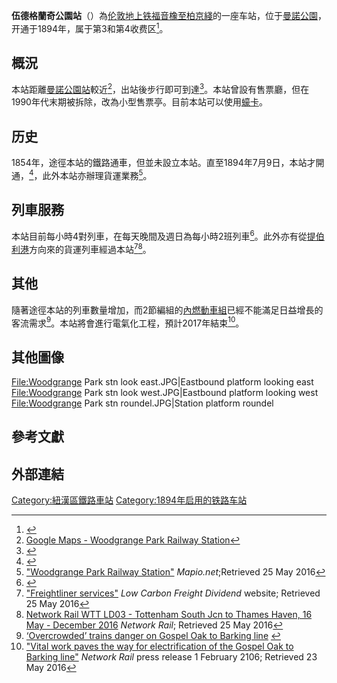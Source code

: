 {{Infobox London station
| name = Woodgrange Park
| symbol = overground
| manager = [[倫敦地上鐵|倫敦地上鐵]]
| owner = [[英国国营铁路公司|英国国营铁路公司]]
| locale = [[曼諾公園_(倫敦)|曼諾公園]]
| borough = [[紐漢區|紐漢區]]
| image_name = Woodgrange Park stn entrance.JPG
| caption = 車站入口
| gridref = TQ418853
| platforms = 2
| fare_zone = 3
| fare_zone_1 = 4
| railcode = WGR
| latitude = 51.5487
| longitude = 0.0454
| original = [[托特納姆和森林門鐵路|托特納姆和森林門鐵路]]
| years1 = 1894
| events1 = 營業中
<!-- | raillowexits = 29,090
| raillowexits0506 = {{decrease}} 25,256
| railexits0607 = {{increase}} 0.174
| railexits0708 = {{decrease}} 0.171
| railexits0809 = {{decrease}} 0.168 -->
| railexits0910 = {{increase}} 0.171
| railexits1011 = {{increase}} 0.310
| railexits1112 = {{increase}} 0.485
| railexits1213 = {{increase}} 0.602
| railexits1314 = {{increase}} 0.702
| railexits1415 = {{increase}} 0.751
| interchange = [[Manor_Park_railway_station|Manor Park]] {{rail-interchange|london|crossrail}}
| interchange_note = <ref name=osi>{{citation London station interchange January 2016}}</ref>
| dft_category = E
}}

'''伍德格蘭奇公園站'''（{{lang-en|Woodgrange Park railway station}}）為[[伦敦地上铁|伦敦地上铁]][[福音橡至柏京綫|福音橡至柏京綫]]的一座车站，位于[[曼諾公園_(倫敦)|曼諾公園]]，开通于1894年，属于第3和第4收费区<ref>{{cite map/Standard Tube Map}}</ref>。

==概況==
本站距離[[曼諾公園站|曼諾公園站]]較近<ref>[https://www.google.com.my/maps/place/Woodgrange+Park/@51.5505409,0.0449972,17z/data=!4m2!3m1!1s0x47d8a7acfdc7f3bf:0x599393561c906fe5 Google Maps - Woodgrange Park Railway Station]</ref>，出站後步行即可到達<ref name=osi>{{citation London station interchange January 2016}}</ref>。本站曾設有售票廳，但在1990年代末期被拆除，改為小型售票亭。目前本站可以使用[[蠔卡|蠔卡]]。

==历史==
1854年，途徑本站的鐵路通車，但並未設立本站。直至1894年7月9日，本站才開通，<ref name=gobhistory>{{Cite web |url=http://www.barking-gospeloak.org.uk/history.htm |title=BGO History - Barking - Gospel Oak Rail User Group |access-date=2016-11-15 |archive-date=2016-10-19 |archive-url=https://web.archive.org/web/20161019082156/http://barking-gospeloak.org.uk/history.htm }}</ref>，此外本站亦辦理貨運業務<ref>[http://mapio.net/o/2087936/ "Woodgrange Park Railway Station"] {{Wayback|url=http://mapio.net/o/2087936/ |date=20170828144929 }}''Mapio.net'';Retrieved 25 May 2016</ref>。

==列車服務==
本站目前每小時4對列車，在每天晚間及週日為每小時2班列車<ref name=gobltimetable>{{cite web |url=https://www.tfl.gov.uk/cdn/static/cms/documents/gospel-oak-to-barking-timetable-december-2014.pdf |title=Gospel Oak to Barking timetable |publisher=[[Transport_for_London|Transport for London]] |date=December 2014 |accessdate=22 March 2015 |archive-date=2015-05-04 |archive-url=https://web.archive.org/web/20150504100952/http://tfl.gov.uk/cdn/static/cms/documents/gospel-oak-to-barking-timetable-december-2014.pdf }}</ref>。此外亦有從[[提伯利港|提伯利港]]方向來的貨運列車經過本站<ref>[http://www.lcfd.co.uk/knowledge-bank/rail-freight-intermodal-services/freightliner-services/ "Freightliner services"] {{Wayback|url=http://www.lcfd.co.uk/knowledge-bank/rail-freight-intermodal-services/freightliner-services/ |date=20160624191909 }} ''Low Carbon Freight Dividend'' website; Retrieved 25 May 2016</ref><ref>[http://www.networkrail.co.uk/browse%20documents/timetables/working%20timetable%20(wtt)/2%20%20-%20may%202016%20-%20december%202016/ld/ld06.pdf Network Rail WTT LD03 - Tottenham South Jcn to Thames Haven, 16 May - December 2016] {{Wayback|url=http://www.networkrail.co.uk/browse%20documents/timetables/working%20timetable%20(wtt)/2%20%20-%20may%202016%20-%20december%202016/ld/ld06.pdf |date=20160805200418 }}''Network Rail''; Retrieved 25 May 2016</ref>。

==其他==
隨著途徑本站的列車數量增加，而2節編組的[[內燃動車組|內燃動車組]]已經不能滿足日益增長的客流需求<ref>[http://www.camdennewjournal.com/news/2010/mar/%E2%80%98overcrowded%E2%80%99-trains-danger-gospel-oak-barking-line ‘Overcrowded’ trains danger on Gospel Oak to Barking line] {{webarchive|url=https://web.archive.org/web/20150210182543/http://www.camdennewjournal.com/news/2010/mar/%E2%80%98overcrowded%E2%80%99-trains-danger-gospel-oak-barking-line |date=2015-02-10 }}</ref>。本站將會進行電氣化工程，預計2017年結束<ref>[https://www.networkrail.co.uk/news/2016/feb/vital-work-paves-way-GOBE/ "Vital work paves the way for electrification of the Gospel Oak to Barking line"] {{webarchive|url=https://web.archive.org/web/20160630154839/https://www.networkrail.co.uk/news/2016/feb/vital-work-paves-way-GOBE/ |date=2016-06-30 }}''Network Rail'' press release 1 February 2106; Retrieved 23 May 2016</ref>。

==其他圖像==
<gallery>
File:Woodgrange Park stn look east.JPG|Eastbound platform looking east
File:Woodgrange Park stn look west.JPG|Eastbound platform looking west
File:Woodgrange Park stn roundel.JPG|Station platform roundel
</gallery>

==參考文獻==
{{reflist}}

==外部連結==
{{commons category}}
{{stn art lnk|WGR|E126UL}}

{{s-start|noclear=yes}}
{{s-rail|title=LOG}}
{{s-line|system=LOG|line=Goblin|previous=旺斯特德公園|next=巴金}}
{{s-note|text=Disused Railways}}
{{rail line|previous={{Stnlnk|旺斯特德公園}}|next={{LUL stations|station=巴金}}|route={{tsl|en|Tottenham and Forest Gate Railway||Tottenham and Forest Gate Railway}}|col=000000}}
{{rail line|previous={{Stnlnk|旺斯特德公園}}|next={{LUL stations|station=東漢姆}}|route={{tsl|en|Tottenham and Forest Gate Railway||Tottenham and Forest Gate Railway}}|col=000000}}
{{s-end}}

{{倫敦地上鐵福音橡巴金線}}

{{DEFAULTSORT:Woodgrange Park Railway Station}}
[[Category:紐漢區鐵路車站|Category:紐漢區鐵路車站]]
[[Category:1894年启用的铁路车站|Category:1894年启用的铁路车站]]